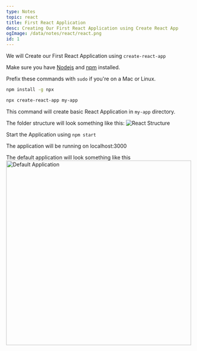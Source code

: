 ```yaml
---
type: Notes
topic: react
title: First React Application
desc: Creating Our First React Application using Create React App
ogImage: /data/notes/react/react.png
id: 1
---
```


We will Create our First React Application using `create-react-app`

Make sure you have [Nodejs](https://nodejs.org/en/download/) and [npm](https://www.npmjs.com/) installed.

Prefix these commands with `sudo` if you're on a Mac or Linux.
```bash
npm install -g npx
```
```bash
npx create-react-app my-app
```

This command will create basic React Application in `my-app` directory.

The folder structure will look something like this:
<img src="/data/notes/react/CRA.png" alt="React Structure" />


Start the Application using `npm start`

The application will be running on localhost:3000

The default application will look something like this
<img src="/data/notes/react/basicApp.png" width="500px" alt="Default Application" />

